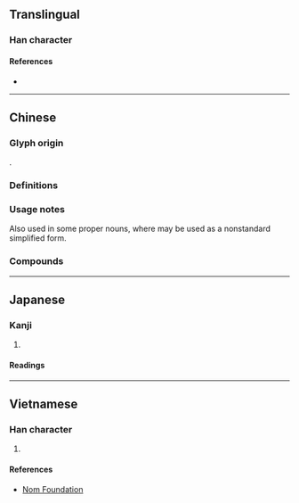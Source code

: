 {{also|垅}}
{{character info/new}}
==Translingual==

===Han character===
{{Han char|rn=32|rad=土|as=16|sn=19|four=|canj=GYBP|ids=⿰土龍}}

====References====
* {{Han ref|kx=0242.060|dkj=05592|dj=0482.020|hdz=10500.030|uh=58E0|ud=22752}}

----

==Chinese==
===Glyph origin===
{{Han etym}}
{{Han compound|土|龍|ls=psc|c1=s|c2=p|t1=earth}}.

===Definitions===
{{zh-see|壟|v}}

===Usage notes===
Also used in some proper nouns, where {{zh-l|垅}} may be used as a nonstandard simplified form.

===Compounds===
{{zh-der|新壠|大武壠族|*後壠}}

----

==Japanese==

===Kanji===
{{ja-kanji|grade=|rs=土16}}

# {{defn|lang=ja|sort=土16}}

====Readings====
{{ja-readings
|goon=りゅう<りゆう
|kanon=りょう<りよう
|kanyoon=ろう
|kun=くろ-
}}

----

==Vietnamese==

===Han character===
{{vi-hantu|[[lũng]]|rs=土16}}

# {{defn|lang=vi|sort=土16}}

====References====
* [http://nomfoundation.org/common/nom_details.php?codepoint=58e0 Nom Foundation]